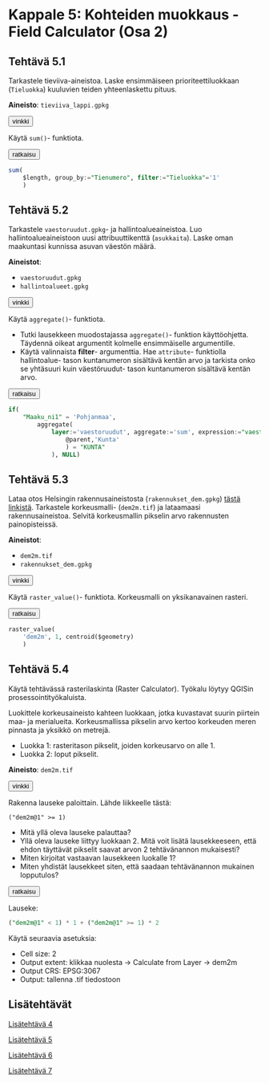 # Kappale 5: Kohteiden muokkaus - Field Calculator (Osa 2)

## Tehtävä 5.1

Tarkastele tieviiva-aineistoa. Laske ensimmäiseen prioriteettiluokkaan (```Tieluokka```) kuuluvien teiden yhteenlaskettu pituus.

**Aineisto**: ```tieviiva_lappi.gpkg```

<button onclick="toggleAnswer(this)" class="btn answer_btn">vinkki</button>

::: hidden-box
Käytä ```sum()```- funktiota.
:::

<button onclick="toggleAnswer(this)" class="btn answer_btn">ratkaisu</button>

::: hidden-box
::: code-box
``` sql
sum(
	$length, group_by:="Tienumero", filter:="Tieluokka"='1'
	)
```
:::
:::

## Tehtävä 5.2

Tarkastele ```vaestoruudut.gpkg```- ja hallintoalueaineistoa. Luo hallintoalueaineistoon uusi attribuuttikenttä (```asukkaita```). Laske oman maakuntasi kunnissa asuvan väestön määrä.

**Aineistot**: 

- ```vaestoruudut.gpkg```
- ```hallintoalueet.gpkg```

<button onclick="toggleAnswer(this)" class="btn answer_btn">vinkki</button>

::: hidden-box
Käytä ```aggregate()```- funktiota.

- Tutki lausekkeen muodostajassa ```aggregate()```- funktion käyttöohjetta. Täydennä oikeat argumentit kolmelle ensimmäiselle argumentille.
- Käytä valinnaista **filter**- argumenttia. Hae ```attribute```- funktiolla hallintoalue- tason kuntanumeron sisältävä kentän arvo ja tarkista onko se yhtäsuuri kuin väestöruudut- tason kuntanumeron sisältävä kentän arvo.
:::

<button onclick="toggleAnswer(this)" class="btn answer_btn">ratkaisu</button>

::: hidden-box
::: code-box
``` sql
if(
	"Maaku_ni1" = 'Pohjanmaa', 
		aggregate(
			layer:='vaestoruudut', aggregate:='sum', expression:="vaesto", filter:=attribute(
				@parent,'Kunta'
				) = "KUNTA"
			), NULL)
```
:::
:::

## Tehtävä 5.3

Lataa otos Helsingin rakennusaineistosta (``` rakennukset_dem.gpkg ```) [tästä linkistä](https://drive.google.com/uc?export=download&id=1Wr2fvPNWA7ST09VcGYt6Qz-3sn5x2S-y). Tarkastele korkeusmalli- (```dem2m.tif```) ja lataamaasi rakennusaineistoa. Selvitä korkeusmallin pikselin arvo rakennusten painopisteissä.

**Aineistot**: 

- ```dem2m.tif```
- ```rakennukset_dem.gpkg```

<button onclick="toggleAnswer(this)" class="btn answer_btn">vinkki</button>

::: hidden-box
Käytä ```raster_value()```- funktiota. Korkeusmalli on yksikanavainen rasteri.
:::

<button onclick="toggleAnswer(this)" class="btn answer_btn">ratkaisu</button>

::: hidden-box
::: code-box
``` sql
raster_value(
	'dem2m', 1, centroid($geometry)
	)
```
:::
:::

## Tehtävä 5.4

Käytä tehtävässä rasterilaskinta (Raster Calculator). Työkalu löytyy QGISin prosessointityökaluista.

Luokittele korkeusaineisto kahteen luokkaan, jotka kuvastavat suurin piirtein maa- ja merialueita. Korkeusmallissa pikselin arvo kertoo korkeuden meren pinnasta ja yksikkö on metrejä.

- Luokka 1: rasteritason pikselit, joiden korkeusarvo on alle 1.
- Luokka 2: loput pikselit.

**Aineisto**: ```dem2m.tif```

<button onclick="toggleAnswer(this)" class="btn answer_btn">vinkki</button>

::: hidden-box
Rakenna lauseke paloittain. Lähde liikkeelle tästä:

```("dem2m@1" >= 1)```

- Mitä yllä oleva lauseke palauttaa?
- Yllä oleva lauseke liittyy luokkaan 2. Mitä voit lisätä lausekkeeseen, että ehdon täyttävät pikselit saavat arvon 2 tehtävänannon mukaisesti?
- Miten kirjoitat vastaavan lausekkeen luokalle 1?
- Miten yhdistät lausekkeet siten, että saadaan tehtävänannon mukainen lopputulos?
:::

<button onclick="toggleAnswer(this)" class="btn answer_btn">ratkaisu</button>

::: hidden-box
Lauseke:

::: code-box
``` sql
("dem2m@1" < 1) * 1 + ("dem2m@1" >= 1) * 2
```
:::
Käytä seuraavia asetuksia:

- Cell size: 2
- Output extent: klikkaa nuolesta -> Calculate from Layer -> dem2m
- Output CRS: EPSG:3067
- Output: tallenna .tif tiedostoon
:::

## Lisätehtävät

[Lisätehtävä 4](15_kappale_15.html#lisätehtävä-4)

[Lisätehtävä 5](15_kappale_15.html#lisätehtävä-5)

[Lisätehtävä 6](15_kappale_15.html#lisätehtävä-6)

[Lisätehtävä 7](15_kappale_15.html#lisätehtävä-7)